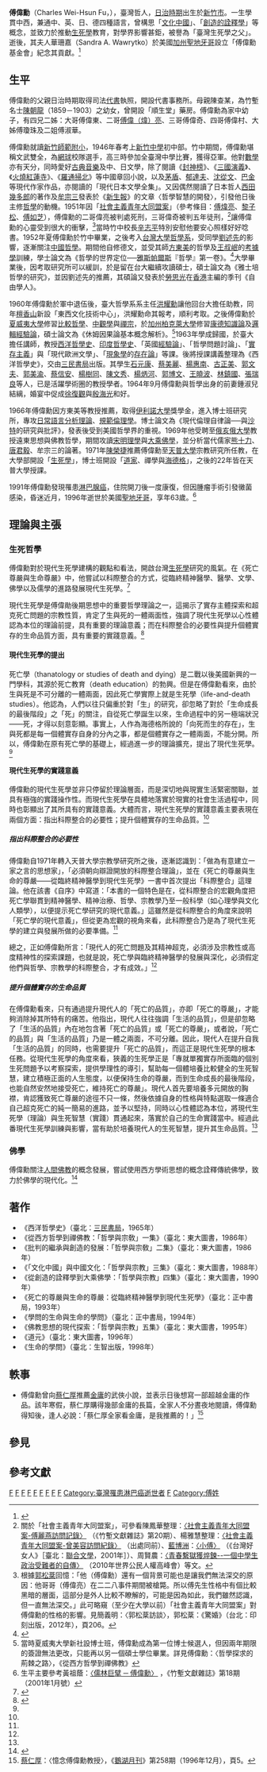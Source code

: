 {{Infobox scholar
| image_name       = 
| image_size       = 
| image_alt        = 
| image_caption    = 
| name             = 傅偉勳<br>Charles Wei-Hsun Fu
| fullname         = 
| other_names      = 
| image = 傅偉勳檔案照.jpg
| birth_date       = {{Birth date|1933|10|07}}
| birth_place      = {{TWN-JPN}}[[新竹州|新竹州]][[新竹市_(州轄市)|新竹市]]
| death_date       = {{Death date and age|1996|10|15|1933|10|07}}
| death_place      = {{USA}}[[聖地牙哥郡_(加利福尼亞州)|聖地牙哥]]
| nationality      = {{ROC}}
| region           = 
| school_tradition = 
| main_interests   = [[西洋哲學史|西洋哲學史]]、[[中國哲學|中國哲學]]、[[佛學|佛學]]、[[馬列主義|馬列主義]]、[[詮釋學|詮釋學]]、[[生死學|生死學]]
| notable_ideas    = 
| major_works      = 《西洋哲學史》、《死亡的尊嚴與生命的尊嚴》
| influences       = [[西田幾多郎|西田幾多郎]]、[[牟宗三|牟宗三]]、[[方東美|方東美]]、[[王叔岷|王叔岷]]
| influenced       = 
}}

'''傅偉勳'''（Charles Wei-Hsun Fu，{{bd|1933年|10月7日|1996年|10月15日||}}），臺灣哲人，[[台灣日治時期|日治時期]]出生於[[新竹市|新竹市]]。一生學貫中西，兼通中、英、日、德四種語言，曾構思「[[文化中國|文化中國]]」、「[[創造的詮釋學|創造的詮釋學]]」等概念，並致力於推動[[生死學|生死學]]教育，對學界影響甚鉅，被譽為「臺灣生死學之父」。逝後，其夫人華珊嘉（Sandra A. Wawrytko）於美國[[加州|加州]][[聖地牙哥郡_(加利福尼亞州)|聖地牙哥]]設立「傅偉勳基金會」紀念其貢獻。<ref>{{Cite web |url=http://www.charleswei-hsunfufoundation.org/Chinese_trad/index.html |title=傅偉勳基金網站 |accessdate=2014-03-15 |archive-date=2014-08-20 |archive-url=https://web.archive.org/web/20140820225355/http://charleswei-hsunfufoundation.org/Chinese_trad/index.html |dead-url=no }}</ref>

==生平==
傅偉勳的父親日治時期取得司法[[代書|代書]]執照，開設代書事務所。母親陳查某，為竹塹名士[[陳朝龍|陳朝龍]]（1859－1903）之幼女，曾開設「順生堂」藥房。傅偉勳為家中幼子，有四兄二姊：大哥傅偉東、二哥[[傅煒亮|傅偉（煒）亮]]、三哥傅偉奇、四哥傅偉村、大姊傅瓊珠及二姐傅淑華。

傅偉勳就讀[[新竹師範附小|新竹師範附小]]，1946年春考上[[新竹中學|新竹中學]]初中部。竹中期間，傅偉勳堪稱文武雙全，為[[網球|網球]]校隊選手，高三時參加全臺灣中學比賽，獲得亞軍。他對[[數學|數學]]亦有天分，同時愛好[[古典音樂|古典音樂]]及中、日文學，除了閱讀《[[封神榜|封神榜]]》、《[[三國演義|三國演義]]》、《[[火燒紅蓮寺|火燒紅蓮寺]]》、《[[羅通_(羅通掃北)|羅通掃北]]》等中國章回小說，以及[[茅盾|茅盾]]、[[郁達夫|郁達夫]]、[[沈從文|沈從文]]、[[巴金|巴金]]等現代作家作品，亦閱讀{{link-jp|改造社|改造社}}的「現代日本文學全集」。又因偶然閱讀了日本哲人[[西田幾多郎|西田幾多郎]]的著作及[[牟宗三|牟宗三]]發表於《[[新生報|新生報]]》的文章〈哲學智慧的開發〉，引發他日後主修[[哲學|哲學]]的動機。1951年因「[[社會主義青年大同盟案|社會主義青年大同盟案]]」（參考條目：[[傅煒亮|傅煒亮]]、[[黎子松|黎子松]]、[[傅如芝|傅如芝]]），傅偉勳的二哥偉亮被判處死刑，三哥偉奇被判五年徒刑，<ref>關於「社會主義青年大同盟案」，可參看陳鳳華整理：[http://media.hcccb.gov.tw/manazine/2001-7-20/1-2.htm 〈社會主義青年大同盟案-傅麗燕訪問記錄〉] {{Wayback|url=http://media.hcccb.gov.tw/manazine/2001-7-20/1-2.htm |date=20140315232017 }}（《竹塹文獻雜誌》第20期）、楊雅慧整理：[http://media.hcccb.gov.tw/manazine/2001-7-20/1-1.htm 〈社會主義青年大同盟案-曾美容訪問紀錄〉] {{Wayback|url=http://media.hcccb.gov.tw/manazine/2001-7-20/1-1.htm |date=20140315231812 }}（出處同前）、[[藍博洲|藍博洲]]：[http://dawogroup.pixnet.net/blog/post/48673178-%E3%80%90%E9%9D%92%E6%98%A5%E4%B9%8B%E6%AD%8C%E3%80%91%E5%8F%B0%E7%81%A3%E5%A5%BD%E5%A5%B3%E4%BA%BA---%E5%82%85%E5%A6%82%E8%8A%9D 〈小傅〉] {{Wayback|url=http://dawogroup.pixnet.net/blog/post/48673178-%E3%80%90%E9%9D%92%E6%98%A5%E4%B9%8B%E6%AD%8C%E3%80%91%E5%8F%B0%E7%81%A3%E5%A5%BD%E5%A5%B3%E4%BA%BA---%E5%82%85%E5%A6%82%E8%8A%9D |date=20181108065552 }}（《台灣好女人》［臺北：[[聯合文學|聯合文學]]，2001年］）、周賢農：[http://www.worldcitizens.org.tw/awc2010/ch/F/F_d_page.php?pid=22864 〈青春繫獄獲焠鍊--一個中學生政治受難者的自傳〉] {{Wayback|url=http://www.worldcitizens.org.tw/awc2010/ch/F/F_d_page.php?pid=22864 |date=20161220173706 }}（2010年世界公民人權高峰會）等文。</ref>讓傅偉勳的心靈受到很大的衝擊，<ref>根據[[郭松棻|郭松棻]]回憶：「他（傅偉勳）還有一個背景可能也是讓我們無法深交的原因：他哥哥（傅偉亮）在二二八事件期間被槍斃。所以傅先生性格中有個比較黑暗的層面，這部分是外人比較不瞭解的，可能是因為如此，我們雖然認識，但一直無法深交。」此可略窺（至少在大學以前）「社會主義青年大同盟案」對傅偉勳的性格的影響。見簡義明：〈郭松棻訪談〉，郭松棻：《驚婚》（台北：印刻出版，2012年），頁206。</ref>當時竹中校長[[辛志平|辛志平]]特別安慰他要安心照樣好好唸書。1952年夏傅偉勳於竹中畢業，之後考入[[台灣大學哲學系|台灣大學哲學系]]，受同學[[劉述先|劉述先]]的影響，逐漸關注[[中國哲學|中國哲學]]。期間他自修德文，並受其師[[方東美|方東美]]的哲學及[[王叔岷|王叔岷]]的[[考據學|考據學]]訓練，學士論文為《哲學的世界定位──[[卡爾·雅斯佩斯|雅斯帕爾斯]]『哲學』第一卷》。<ref>{{Cite web |url=http://ci59.lib.ntu.edu.tw/BachelorAS/Presentation/PaperMetaData.jsp?PaperSystemSN=1713 |title=《哲學的世界定位──雅斯帕爾斯『哲學』第一卷》部份手稿 |accessdate=2015-02-01 |archive-date=2016-03-04 |archive-url=https://web.archive.org/web/20160304110617/http://ci59.lib.ntu.edu.tw/BachelorAS/Presentation/PaperMetaData.jsp?PaperSystemSN=1713 |dead-url=no }}</ref>大學畢業後，因考取研究所可以緩訓，於是留在台大繼續攻讀碩士，碩士論文為《雅士培哲學的研究》，並因劉述先的推薦，其碩論又發表於[[勞思光|勞思光]]在[[香港|香港]]主編的季刊《自由學人》。

1960年傅偉勳於軍中退伍後，臺大哲學系系主任[[洪耀勳|洪耀勳]]讓他回台大擔任助教，同年[[檀香山|檀香山]]新設「東西文化技術中心」，洪耀勳命其報考，順利考取。之後傅偉勳於[[夏威夷大學|夏威夷大學]]修習[[比較哲學|比較哲學]]、[[中觀學|中觀學]]與[[禪宗|禪宗]]，於[[加州柏克萊大學|加州柏克萊大學]]修習[[康德|康德]][[知識論|知識論]]及[[邏輯實證主義|邏輯經驗論]]，碩士論文為《休姆因果論基本概念解析》。<ref>當時夏威夷大學新社設博士班，傅偉勳成為第一位博士候選人，但因兩年期限的簽證無法更改，只能再以另一個碩士學位畢業。詳見傅偉勳：〈哲學探求的荊棘之路〉，《從西方哲學到禪佛教》</ref>1963年學成歸國，於臺大擔任講師，教授[[西洋哲學史|西洋哲學史]]、[[印度哲學史|印度哲學史]]、「英國[[經驗論|經驗論]]」、「哲學問題討論」、「[[存在主義|實存主義]]」與「現代歐洲文學」、「[[現象學|現象學]]的[[本體論_(哲學)|存在論]]」等課。後將授課講義整理為《西洋哲學史》，交由[[三民書局|三民書局]]出版。其學生[[石元康|石元康]]、[[蔡美麗|蔡美麗]]、[[楊惠南|楊惠南]]、[[古正美|古正美]]、[[郭文夫|郭文夫]]、[[郭美渝|郭美渝]]、[[蔡信安|蔡信安]]、[[楊樹同|楊樹同]]、[[陳文秀|陳文秀]]、[[楊炳河|楊炳河]]、[[郭博文|郭博文]]、[[王曉波|王曉波]]、[[林鎮國|林鎮國]]、[[張瑞良|張瑞良]]等人，已是活躍學術圈的教授學者。1964年9月傅偉勳與哲學出身的前妻鍾淑兒結縭，婚宴中促成[[徐復觀|徐復觀]]與[[殷海光|殷海光]]和好。

1966年傅偉勳因方東美等教授推薦，取得[[伊利諾大學|伊利諾大學]]獎學金，進入博士班研究所，專攻[[日常語言哲學|日常語言分析理論]]、[[規範倫理學|規範倫理學]]。博士論文為《現代倫理自律論──{{link-en|R·M·赫爾|R. M. Hare|赫爾}}與[[尚-保羅·沙特|沙特]]的研究與批評》，發表後受到美國哲學界的重視。1969年他受聘至[[俄亥俄大學|俄亥俄大學]]教授遠東思想與佛教哲學，期間攻讀[[宋明理學|宋明理學]]與[[大乘佛教|大乘佛學]]，並分析當代儒家[[熊十力|熊十力]]、[[唐君毅|唐君毅]]、牟宗三的論著。1971年[[陳榮捷|陳榮捷]]推薦傅偉勳至[[天普大學|天普大學]]宗教研究所任教，在大學部開設「[[生死學|生死學]]」，博士班開設「[[道家|道家]]、禪學與[[海德格|海德格]]」，之後的22年皆在天普大學授課。

1991年傅偉勳發現罹患[[淋巴腺癌|淋巴腺癌]]，住院開刀後一度康復，但因腫瘤手術引發黴菌感染，昏迷近月，1996年逝世於美國[[聖地牙哥郡_(加利福尼亞州)|聖地牙哥]]，享年63歲。<ref>生平主要參考黃祖蔭：[http://media.hcccb.gov.tw/manazine/2001-01-18/magazine2-2.htm 〈儒林巨擘 ─ 傅偉勳〉] {{Wayback|url=http://media.hcccb.gov.tw/manazine/2001-01-18/magazine2-2.htm |date=20130811024443 }}，《竹塹文獻雜誌》第18期（2001年1月號）</ref>

==理論與主張==

===生死哲學===
傅偉勳對於現代生死學建構的觀點和看法，開啟台灣[[生死學|生死學]]研究的風氣。在《死亡尊嚴與生命尊嚴》中，他嘗試以科際整合的方式，從臨終精神醫學、醫學、文學、佛學以及儒學的進路發展現代生死學。<ref>{{cite book |author1=黃俊雄 |title=傅偉勳生死哲學之研究 |date=2004 |publisher=南華大學哲學研究所碩士論文 |location=嘉義縣 |url=https://hdl.handle.net/11296/ts93am}}</ref>

現代生死學是傅偉勛後期思想中的重要哲學理論之一，這揭示了實存主體探索和超克死亡問題的宗教性質，肯定了生與死的一體兩面性，強調了現代生死學以心性體認為本位的理論前提，具有重要的理論意義；而在科際整合的必要性與提升個體實存的生命品質方面，具有重要的實踐意義。<ref name="李聰2012">{{cite journal |author1=李聰 |title=傅偉勛“現代生死學”的意義 |journal=醫學與哲學 |date=2012年}}</ref>

====現代生死學的提出====
死亡學（thanatology or studies of death and dying）是二戰以後美國新興的一門學科，其源於死亡教育（death education）的勃興。但是在傅偉勳看來，由於生與死是不可分離的一體兩面，因此死亡學實際上就是生死學（life-and-death studies）。他認為，人們以往只偏重於對「生」的研究，卻忽略了對於「生命成長的最後階段」之「死」的關注，自從死亡學誕生以來，生命過程中的另一極端狀況——死，才得以刻意彰顯。事實上，人作為海德格所說的「向死而生的存在」，生與死都是每一個體實存自身的分內之事，都是個體實存之一體兩面，不能分開。所以，傅偉勳在原有死亡學的基礎上，經過進一步的理論擴充，提出了現代生死學。<ref name="李聰2012"/>

====現代生死學的實踐意義====
傅偉勳的現代生死學並非只停留於理論層面，而是深切地與現實生活緊密關聯，並具有極強的實踐操作性。而現代生死學在具體地落實於現實的社會生活過程中，同時也彰顯出了其所具有的實踐意義。大體而言，現代生死學的實踐意義主要表現在兩個方面：指出科際整合的必要性；提升個體實存的生命品質。<ref name="李聰2012"/>

=====指出科際整合的必要性=====
傅偉勳自1971年轉入天普大學宗教學研究所之後，逐漸認識到：「做為有意建立一家之言的思想家」，「必須朝向辯證開放的科際整合理論」，並在《死亡的尊嚴與生命的尊嚴——從臨終精神醫學到現代生死學》一書中首次提出「科際整合」這理論。他在該書《自序》中寫道：「本書的一個特色是在，從科際整合的宏觀角度把死亡學聯貫到精神醫學、精神治療、哲學、宗教學乃至一般科學（如心理學與文化人類學），以便提示死亡學研究的現代意義。」這雖然是從科際整合的角度來說明「死亡學的現代意義」，但從更為宏觀的視角來看，此科際整合乃是為了現代生死學的建立與發展所做的必要準備。<ref name="李聰2012"/>

總之，正如傅偉勳所言：「現代人的死亡問題及其精神超克，必須涉及宗教性或高度精神性的探索課題，也就是說，死亡學與臨終精神醫學的發展與深化，必須假定他們與哲學、宗教學的科際整合，才有成效。」<ref name="李聰2012"/>

=====提升個體實存的生命品質=====
在傅偉勳看來，只有通過提升現代人的「死亡的品質」，亦即「死亡的尊嚴」，才能夠消除掉其所特有的痛苦。他指出，現代人往往強調「生活的品質」，但是卻忽略了「生活的品質」內在地包含著「死亡的品質」或「死亡的尊嚴」，或者說，「死亡的品質」與「生活的品質」乃是一體之兩面，不可分離。因此，現代人在提升自我「生活的品質」的同時，也需要提升「死亡的品質」，而這正是現代生死學的根本任務。從現代生死學的角度來看，狹義的生死學正是「專就單獨實存所面臨的個別生死問題予以考察探索，提供學理性的導引，幫助每一個體培養比較健全的生死智慧，建立積極正面的人生態度，以便保持生命的尊嚴，而到生命成長的最後階段，也能自然安然地接受死亡，維持死亡的尊嚴」。現代人首先要培養多元開放的胸襟，肯認獲致死亡尊嚴的途徑不只一條，然後依據自身的性格與特點選取一條適合自己超克死亡的純一簡易的進路，並予以堅持，同時以心性體認為本位，將現代生死學（理論）與生死智慧（實踐）貫通起來，落實於自己的生命實踐當中。經過此番現代生死學訓練與影響，當有助於培養現代人的生死智慧，提升其生命品質。<ref name="李聰2012"/>

===佛學===
傅偉勳關注[[人間佛教|人間佛教]]的概念發展，嘗試使用西方學術思想的概念詮釋傳統佛學，致力於佛學的現代化。<ref>{{cite journal |author1=李勇 |title=傅偉勳與人間佛教思想研究 |journal=普門學報 |date=2005-03 |issue=26 |url=http://enlight.lib.ntu.edu.tw/FULLTEXT/JR-MAG/mag206719.pdf |access-date=2018-09-20 |archive-date=2018-09-20 |archive-url=https://web.archive.org/web/20180920160811/http://enlight.lib.ntu.edu.tw/FULLTEXT/JR-MAG/mag206719.pdf |dead-url=no }}</ref>

==著作==
*《西洋哲學史》（臺北：[[三民書局|三民書局]]，1965年）
*《從西方哲學到禪佛教：「哲學與宗敎」一集》（臺北：東大圖書，1986年）
*《批判的繼承與創造的發展：「哲學與宗敎」二集》（臺北：東大圖書，1986年）
*《「文化中國」與中國文化：「哲學與宗教」三集》（臺北：東大圖書，1988年）
*《從創造的詮釋學到大乘佛學：「哲學與宗教」四集》（臺北：東大圖書，1990年）
*《死亡的尊嚴與生命的尊嚴：從臨終精神醫學到現代生死學》（臺北：正中書局，1993年）
*《學問的生命與生命的學問》（臺北：正中書局，1994年）
*《佛教思想的現代探索：「哲學與宗教」五集》（臺北：東大圖書，1995年）
*《道元》（臺北：東大圖書，1996年）
*《生命的學問》（臺北：生智出版，1998年）

==軼事==
*傅偉勳曾向[[蔡仁厚|蔡仁厚]]推薦[[金庸|金庸]]的武俠小說，並表示日後想寫一部超越金庸的作品。該年寒假，蔡仁厚購得幾部金庸的長篇，全家人不分晝夜地閱讀，傅偉勳得知後，逢人必說：「蔡仁厚全家看金庸，是我推薦的！」<ref>[[蔡仁厚|蔡仁厚]]：〈憶念傅偉勳教授〉，《[[鵝湖月刊|鵝湖月刊]]》第258期（1996年12月），頁5。</ref>

==參見==


==參考文獻==
{{reflist}}
[[Category:台灣哲學家|F]]
[[Category:台灣思想家|F]]
[[Category:台灣佛教學者|F]]
[[Category:俄亥俄大學教師|F]]
[[Category:天普大學教師|F]]
[[Category:伊利諾大學校友|F]]
[[Category:國立臺灣大學文學院校友|F]]
[[Category:國立新竹高級中學校友|F]]
[[Category:20世紀哲學家|F]]
[[Category:臺灣罹患淋巴癌逝世者|Category:臺灣罹患淋巴癌逝世者]]
[[Category:新竹市人|F]]
[[Category:傅姓|Category:傅姓]]